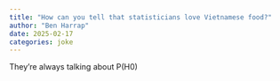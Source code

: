 ```yaml
---
title: "How can you tell that statisticians love Vietnamese food?"
author: "Ben Harrap"
date: 2025-02-17
categories: joke
---
```


They're always talking about P(H0)